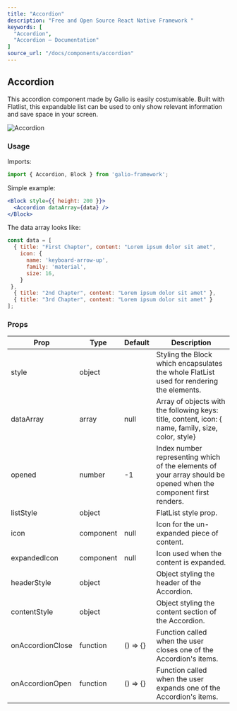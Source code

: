 ```yaml
---
title: "Accordion"
description: "Free and Open Source React Native Framework "
keywords: [
  "Accordion",
  "Accordion – Documentation"
]
source_url: "/docs/components/accordion"
---
```


## Accordion

This accordion component made by Galio is easily costumisable. Built with Flatlist, this expandable list can be used to only show relevant information and save space in your screen.

![Accordion](/img/docs/accordion/accordion.gif)

### Usage

Imports:

```jsx
import { Accordion, Block } from 'galio-framework';
```

Simple example:

```jsx
<Block style={{ height: 200 }}>
  <Accordion dataArray={data} />
</Block>
```

 The data array looks like:

```jsx
const data = [
  { title: "First Chapter", content: "Lorem ipsum dolor sit amet", 
    icon: {
      name: 'keyboard-arrow-up',
      family: 'material',
      size: 16,
    } 
 },
  { title: "2nd Chapter", content: "Lorem ipsum dolor sit amet" },
  { title: "3rd Chapter", content: "Lorem ipsum dolor sit amet" }
];
```

### Props

| Prop            | Type     | Default | Description                                                                                                     |
|-----------------|----------|---------|-----------------------------------------------------------------------------------------------------------------|
| style           | object   |         | Styling the Block which encapsulates the whole FlatList used for rendering the elements.                        |
| dataArray       | array    | null    | Array of objects with the following keys: title, content, icon: { name, family, size, color, style}             |
| opened          | number   | -1      | Index number representing which of the elements of your array should be opened when the component first renders.|
| listStyle       | object   |         | FlatList style prop.                                                                                            |
| icon            | component|  null   | Icon for the un-expanded piece of content.                                                                      |
| expandedIcon    | component|  null   | Icon used when the content is expanded.                                                                         |
| headerStyle     | object   |         | Object styling the header of the Accordion.                                                                     |
| contentStyle    | object   |         | Object styling the content section of the Accordion.                                                            |
| onAccordionClose| function | () => {}| Function called when the user closes one of the Accordion's items.                                              |
| onAccordionOpen | function | () => {}| Function called when the user expands one of the Accordion's items.                                             |